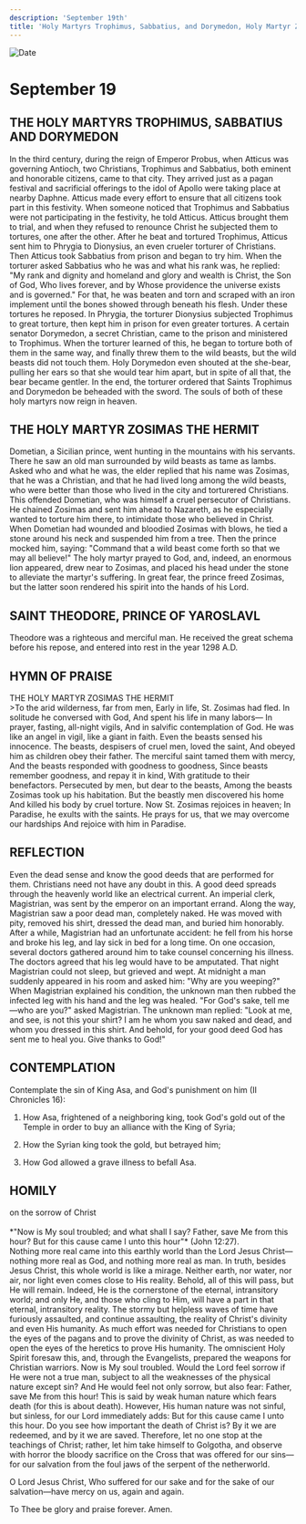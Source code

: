 ```yaml
---
description: 'September 19th'
title: 'Holy Martyrs Trophimus, Sabbatius, and Dorymedon, Holy Martyr Zosimas the Hermit, St. Theodore, Prince of Yaroslavl'
---
```


<CustomPaginator />
<RunningHead />

<Image src="/title-imprint.png" height={68} width={50} alt="Date" className="title-imprint"/>

# <div id="date">September <Image className="four-dot" src="/four-dot.png" height={15} width={15} alt="" />19</div>

## THE HOLY MARTYRS TROPHIMUS, SABBATIUS AND DORYMEDON

In the third century, during the reign of Emperor Probus, when Atticus was governing Antioch, two Christians, Trophimus and Sabbatius, both eminent and honorable citizens, came to that city. They arrived just as a pagan festival and sacrificial offerings to the idol of Apollo were taking place at nearby Daphne. Atticus made every effort to ensure that all citizens took part in this festivity. When someone noticed that Trophimus and Sabbatius were not participating in the festivity, he told Atticus. Atticus brought them to trial, and when they refused to renounce Christ he subjected them to tortures, one after the other. After he beat and tortured Trophimus, Atticus sent him to Phrygia to Dionysius, an even crueler torturer of Christians. Then Atticus took Sabbatius from prison and began to try him. When the torturer asked Sabbatius who he was and what his rank was, he replied: "My rank and dignity and homeland and glory and wealth is Christ, the Son of God, Who lives forever, and by Whose providence the universe exists and is governed." For that, he was beaten and torn and scraped with an iron implement until the bones showed through beneath his flesh. Under these tortures he reposed. In Phrygia, the torturer Dionysius subjected Trophimus to great torture, then kept him in prison for even greater tortures. A certain senator Dorymedon, a secret Christian, came to the prison and ministered to Trophimus. When the torturer learned of this, he began to torture both of them in the same way, and finally threw them to the wild beasts, but the wild beasts did not touch them. Holy Dorymedon even shouted at the she-bear, pulling her ears so that she would tear him apart, but in spite of all that, the bear became gentler. In the end, the torturer ordered that Saints Trophimus and Dorymedon be beheaded with the sword. The souls of both of these holy martyrs now reign in heaven.

## THE HOLY MARTYR ZOSIMAS THE HERMIT

Dometian, a Sicilian prince, went hunting in the mountains with his servants. There he saw an old man surrounded by wild beasts as tame as lambs. Asked who and what he was, the elder replied that his name was Zosimas, that he was a Christian, and that he had lived long among the wild beasts, who were better than those who lived in the city and torturered Christians. This offended Dometian, who was himself a cruel persecutor of Christians. He chained Zosimas and sent him ahead to Nazareth, as he especially wanted to torture him there, to intimidate those who believed in Christ. When Dometian had wounded and bloodied Zosimas with blows, he tied a stone around his neck and suspended him from a tree. Then the prince mocked him, saying: "Command that a wild beast come forth so that we may all believe!" The holy martyr prayed to God, and, indeed, an enormous lion appeared, drew near to Zosimas, and placed his head under the stone to alleviate the martyr's suffering. In great fear, the prince freed Zosimas, but the latter soon rendered his spirit into the hands of his Lord.

## SAINT THEODORE, PRINCE OF YAROSLAVL

Theodore was a righteous and merciful man. He received the great schema before his repose, and entered into rest in the year 1298 A.D.

## HYMN OF PRAISE
<div style={{textAlign:'center', color:'crimson', fontWeight:'bold'}}>
THE HOLY MARTYR ZOSIMAS THE HERMIT
</div>
>To the arid wilderness, far from men,  
Early in life, St. Zosimas had fled.  
In solitude he conversed with God,  
And spent his life in many labors—  
In prayer, fasting, all-night vigils,  
And in salvific contemplation of God.  
He was like an angel in vigil, like a giant in faith.  
Even the beasts sensed his innocence.  
The beasts, despisers of cruel men, loved the saint,  
And obeyed him as children obey their father.  
The merciful saint tamed them with mercy,  
And the beasts responded with goodness to goodness,  
Since beasts remember goodness, and repay it in kind,  
With gratitude to their benefactors.  
Persecuted by men, but dear to the beasts,  
Among the beasts Zosimas took up his habitation.  
But the beastly men discovered his home  
And killed his body by cruel torture.  
Now St. Zosimas rejoices in heaven;  
In Paradise, he exults with the saints.  
He prays for us, that we may overcome our hardships  
And rejoice with him in Paradise.  


## REFLECTION

Even the dead sense and know the good deeds that are performed for them. Christians need not have any doubt in this. A good deed spreads through the heavenly world like an electrical current. An imperial clerk, Magistrian, was sent by the emperor on an important errand. Along the way, Magistrian saw a poor dead man, completely naked. He was moved with pity, removed his shirt, dressed the dead man, and buried him honorably. After a while, Magistrian had an unfortunate accident: he fell from his horse and broke his leg, and lay sick in bed for a long time. On one occasion, several doctors gathered around him to take counsel concerning his illness. The doctors agreed that his leg would have to be amputated. That night Magistrian could not sleep, but grieved and wept. At midnight a man suddenly appeared in his room and asked him: "Why are you weeping?" When Magistrian explained his condition, the unknown man then rubbed the infected leg with his hand and the leg was healed. "For God's sake, tell me—who are you?" asked Magistrian. The unknown man replied: "Look at me, and see, is not this your shirt? I am he whom you saw naked and dead, and whom you dressed in this shirt. And behold, for your good deed God has sent me to heal you. Give thanks to God!"


## CONTEMPLATION

Contemplate the sin of King Asa, and God's punishment on him (II Chronicles 16):

1. How Asa, frightened of a neighboring king, took God's gold out of the Temple in order to buy an alliance with the King of Syria;

2. How the Syrian king took the gold, but betrayed him;

3. How God allowed a grave illness to befall Asa.


## HOMILY
<div style={{textAlign:'center', color:'crimson', fontWeight:'bold'}}>
on the sorrow of Christ
</div>
<br />
<div style={{textAlign:'right'}}>
*"Now is My soul troubled; and what shall I say? Father, save Me from this hour? But for this cause came I unto this hour"* (John 12:27).
</div>
Nothing more real came into this earthly world than the Lord Jesus Christ—nothing more real as God, and nothing more real as man. In truth, besides Jesus Christ, this whole world is like a mirage. Neither earth, nor water, nor air, nor light even comes close to His reality. Behold, all of this will pass, but He will remain. Indeed, He is the cornerstone of the eternal, intransitory world; and only He, and those who cling to Him, will have a part in that eternal, intransitory reality. The stormy but helpless waves of time have furiously assaulted, and continue assaulting, the reality of Christ's divinity and even His humanity. As much effort was needed for Christians to open the eyes of the pagans and to prove the divinity of Christ, as was needed to open the eyes of the heretics to prove His humanity. The omniscient Holy Spirit foresaw this, and, through the Evangelists, prepared the weapons for Christian warriors. Now is My soul troubled. Would the Lord feel sorrow if He were not a true man, subject to all the weaknesses of the physical nature except sin? And He would feel not only sorrow, but also fear: Father, save Me from this hour! This is said by weak human nature which fears death (for this is about death). However, His human nature was not sinful, but sinless, for our Lord immediately adds: But for this cause came I unto this hour. Do you see how important the death of Christ is? By it we are redeemed, and by it we are saved. Therefore, let no one stop at the teachings of Christ; rather, let him take himself to Golgotha, and observe with horror the bloody sacrifice on the Cross that was offered for our sins—for our salvation from the foul jaws of the serpent of the netherworld.

O Lord Jesus Christ, Who suffered for our sake and for the sake of our salvation—have mercy on us, again and again.

To Thee be glory and praise forever. Amen.
